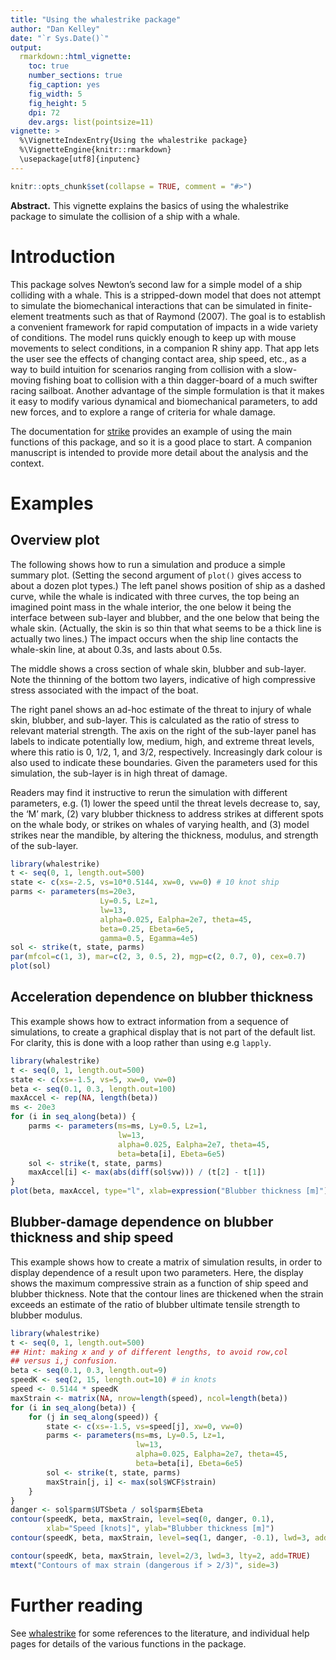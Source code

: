 ```yaml
---
title: "Using the whalestrike package"
author: "Dan Kelley"
date: "`r Sys.Date()`"
output:
  rmarkdown::html_vignette:
    toc: true
    number_sections: true
    fig_caption: yes
    fig_width: 5
    fig_height: 5
    dpi: 72
    dev.args: list(pointsize=11)
vignette: >
  %\VignetteIndexEntry{Using the whalestrike package}
  %\VignetteEngine{knitr::rmarkdown}
  \usepackage[utf8]{inputenc}
---
```


<!-- HOW TO BUILD THE VIGNETTE. -->
<!-- 1. edit this file in vignettes/whalestrike.Rmd -->
<!-- 2. run devtools::build_vignettes() -->
<!-- 3. build the package -->


```r
knitr::opts_chunk$set(collapse = TRUE, comment = "#>")
```

**Abstract.** This vignette explains the basics of using the whalestrike
package to simulate the collision of a ship with a whale.

# Introduction

This package solves Newton's second law for a simple model of a ship colliding
with a whale. This is a stripped-down model that does not attempt to simulate
the biomechanical interactions that can be simulated in finite-element
treatments such as that of Raymond (2007).  The goal is to establish a
convenient framework for rapid computation of impacts in a wide variety of
conditions. The model runs quickly enough to keep up with mouse movements to
select conditions, in a companion R shiny app. That app lets the user see the
effects of changing contact area, ship speed, etc., as a way to build intuition
for scenarios ranging from collision with a slow-moving fishing boat to
collision with a thin dagger-board of a much swifter racing sailboat. Another
advantage of the simple formulation is that it makes it easy to modify various
dynamical and biomechanical parameters, to add new forces, and to explore a
range of criteria for whale damage.

The documentation for [strike](../help/strike) provides an example of using the
main functions of this package, and so it is a good place to start. A companion
manuscript is intended to provide more detail about the analysis and the
context.

# Examples

## Overview plot

The following shows how to run a simulation and produce a simple summary plot.
(Setting the second argument of `plot()` gives access to about a dozen plot
types.) The left panel shows position of ship as a dashed curve, while the
whale is indicated with three curves, the top being an imagined point mass in
the whale interior, the one below it being the interface between sub-layer and
blubber, and the one below that being the whale skin. (Actually, the skin is so
thin that what seems to be a thick line is actually two lines.) The impact
occurs when the ship line contacts the whale-skin line, at about 0.3s, and
lasts about 0.5s.

The middle shows a cross section of whale skin, blubber and sub-layer. Note the
thinning of the bottom two layers, indicative of high compressive stress
associated with the impact of the boat.

The right panel shows an ad-hoc estimate of the threat to injury of whale skin,
blubber, and sub-layer.  This is calculated as the ratio of stress to relevant
material strength.  The axis on the right of the sub-layer panel has labels to
indicate potentially low, medium, high, and extreme threat levels, where this
ratio is 0, 1/2, 1, and 3/2, respectively.  Increasingly dark colour is also
used to indicate these boundaries. Given the parameters used for this
simulation, the sub-layer is in high threat of damage.

Readers may find it instructive to rerun the simulation with different
parameters, e.g. (1) lower the speed until the threat levels decrease
to, say, the 'M' mark, (2) vary blubber thickness to address strikes at
different spots on the whale body, or strikes on whales of varying health, and
(3) model strikes near the mandible, by altering the thickness, modulus, and
strength of the sub-layer.

```r
library(whalestrike)
t <- seq(0, 1, length.out=500)
state <- c(xs=-2.5, vs=10*0.5144, xw=0, vw=0) # 10 knot ship
parms <- parameters(ms=20e3,
                    Ly=0.5, Lz=1,
                    lw=13,
                    alpha=0.025, Ealpha=2e7, theta=45,
                    beta=0.25, Ebeta=6e5,
                    gamma=0.5, Egamma=4e5)
sol <- strike(t, state, parms)
par(mfcol=c(1, 3), mar=c(2, 3, 0.5, 2), mgp=c(2, 0.7, 0), cex=0.7)
plot(sol)
```

## Acceleration dependence on blubber thickness

This example shows how to extract information from a sequence of simulations,
to create a graphical display that is not part of the default list. For
clarity, this is done with a loop rather than using e.g `lapply`.
```r
library(whalestrike)
t <- seq(0, 1, length.out=500)
state <- c(xs=-1.5, vs=5, xw=0, vw=0)
beta <- seq(0.1, 0.3, length.out=100)
maxAccel <- rep(NA, length(beta))
ms <- 20e3
for (i in seq_along(beta)) {
    parms <- parameters(ms=ms, Ly=0.5, Lz=1,
                        lw=13,
                        alpha=0.025, Ealpha=2e7, theta=45,
                        beta=beta[i], Ebeta=6e5)
    sol <- strike(t, state, parms)
    maxAccel[i] <- max(abs(diff(sol$vw))) / (t[2] - t[1])
}
plot(beta, maxAccel, type="l", xlab=expression("Blubber thickness [m]"), ylab="Max. Acceleration [m/s^2]")
```

## Blubber-damage dependence on blubber thickness and ship speed

This example shows how to create a matrix of simulation results, in order to
display dependence of a result upon two parameters. Here, the display shows the
maximum compressive strain as a function of ship speed and blubber thickness.
Note that the contour lines are thickened when the strain exceeds an estimate
of the ratio of blubber ultimate tensile strength to blubber modulus.

```r
library(whalestrike)
t <- seq(0, 1, length.out=500)
## Hint: making x and y of different lengths, to avoid row,col
## versus i,j confusion.
beta <- seq(0.1, 0.3, length.out=9)
speedK <- seq(2, 15, length.out=10) # in knots
speed <- 0.5144 * speedK
maxStrain <- matrix(NA, nrow=length(speed), ncol=length(beta))
for (i in seq_along(beta)) {
    for (j in seq_along(speed)) {
        state <- c(xs=-1.5, vs=speed[j], xw=0, vw=0)
        parms <- parameters(ms=ms, Ly=0.5, Lz=1,
                            lw=13,
                            alpha=0.025, Ealpha=2e7, theta=45,
                            beta=beta[i], Ebeta=6e5)
        sol <- strike(t, state, parms)
        maxStrain[j, i] <- max(sol$WCF$strain)
    }
}
danger <- sol$parm$UTSbeta / sol$parm$Ebeta
contour(speedK, beta, maxStrain, level=seq(0, danger, 0.1),
        xlab="Speed [knots]", ylab="Blubber thickness [m]")
contour(speedK, beta, maxStrain, level=seq(1, danger, -0.1), lwd=3, add=TRUE)

contour(speedK, beta, maxStrain, level=2/3, lwd=3, lty=2, add=TRUE)
mtext("Contours of max strain (dangerous if > 2/3)", side=3)
```


# Further reading

See [whalestrike](../help/whalestrike) for some references to the literature, and
individual help pages for details of the various functions in the package.

